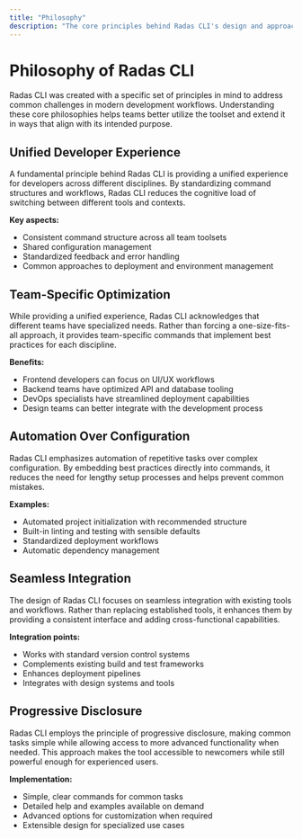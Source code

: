 ```yaml
---
title: "Philosophy"
description: "The core principles behind Radas CLI's design and approach"
---
```


# Philosophy of Radas CLI

Radas CLI was created with a specific set of principles in mind to address common challenges in modern development workflows. Understanding these core philosophies helps teams better utilize the toolset and extend it in ways that align with its intended purpose.

## Unified Developer Experience

A fundamental principle behind Radas CLI is providing a unified experience for developers across different disciplines. By standardizing command structures and workflows, Radas CLI reduces the cognitive load of switching between different tools and contexts.

**Key aspects:**
- Consistent command structure across all team toolsets
- Shared configuration management
- Standardized feedback and error handling
- Common approaches to deployment and environment management

## Team-Specific Optimization

While providing a unified experience, Radas CLI acknowledges that different teams have specialized needs. Rather than forcing a one-size-fits-all approach, it provides team-specific commands that implement best practices for each discipline.

**Benefits:**
- Frontend developers can focus on UI/UX workflows
- Backend teams have optimized API and database tooling
- DevOps specialists have streamlined deployment capabilities
- Design teams can better integrate with the development process

## Automation Over Configuration

Radas CLI emphasizes automation of repetitive tasks over complex configuration. By embedding best practices directly into commands, it reduces the need for lengthy setup processes and helps prevent common mistakes.

**Examples:**
- Automated project initialization with recommended structure
- Built-in linting and testing with sensible defaults
- Standardized deployment workflows
- Automatic dependency management

## Seamless Integration

The design of Radas CLI focuses on seamless integration with existing tools and workflows. Rather than replacing established tools, it enhances them by providing a consistent interface and adding cross-functional capabilities.

**Integration points:**
- Works with standard version control systems
- Complements existing build and test frameworks
- Enhances deployment pipelines
- Integrates with design systems and tools

## Progressive Disclosure

Radas CLI employs the principle of progressive disclosure, making common tasks simple while allowing access to more advanced functionality when needed. This approach makes the tool accessible to newcomers while still powerful enough for experienced users.

**Implementation:**
- Simple, clear commands for common tasks
- Detailed help and examples available on demand
- Advanced options for customization when required
- Extensible design for specialized use cases
